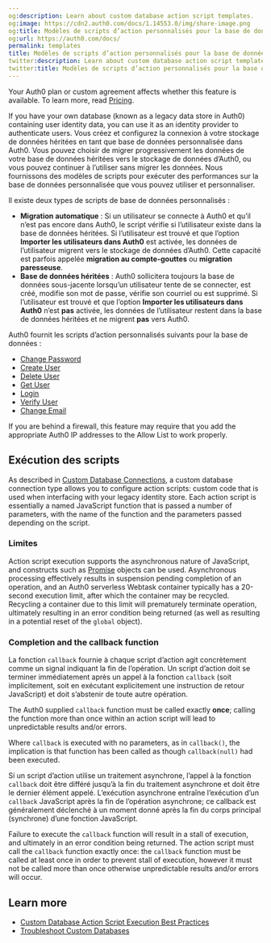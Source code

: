 ```yaml
---
og:description: Learn about custom database action script templates.
og:image: https://cdn2.auth0.com/docs/1.14553.0/img/share-image.png
og:title: Modèles de scripts d’action personnalisés pour la base de données
og:url: https://auth0.com/docs/
permalink: templates
title: Modèles de scripts d’action personnalisés pour la base de données
twitter:description: Learn about custom database action script templates.
twitter:title: Modèles de scripts d’action personnalisés pour la base de données
---
```


<Card title="Availability varies by Auth0 plan">

Your Auth0 plan or custom agreement affects whether this feature is available. To learn more, read [Pricing](https://auth0.com/pricing).

</Card>

If you have your own database (known as a legacy data store in Auth0) containing user identity data, you can use it as an <Tooltip tip="Identity Provider (IdP): Service that stores and manages digital identities." cta="View Glossary" href="/docs/glossary?term=identity+provider">identity provider</Tooltip> to authenticate users.
Vous créez et configurez la connexion à votre stockage de données héritées en tant que base de données personnalisée dans Auth0. Vous pouvez choisir de migrer progressivement les données de votre base de données héritées vers le stockage de données d’Auth0, ou vous pouvez continuer à l’utiliser sans migrer les données. Nous fournissons des modèles de scripts pour exécuter des performances sur la base de données personnalisée que vous pouvez utiliser et personnaliser.

Il existe deux types de scripts de base de données personnalisés :

* **Migration automatique** : Si un utilisateur se connecte à Auth0 et qu’il n’est pas encore dans Auth0, le script vérifie si l’utilisateur existe dans la base de données héritées. Si l’utilisateur est trouvé et que l’option **Importer les utilisateurs dans Auth0** est activée, les données de l’utilisateur migrent vers le stockage de données d’Auth0. Cette capacité est parfois appelée **migration au compte-gouttes** ou **migration paresseuse**.
* **Base de données héritées** : Auth0 sollicitera toujours la base de données sous-jacente lorsqu’un utilisateur tente de se connecter, est créé, modifie son mot de passe, vérifie son courriel ou est supprimé. Si l’utilisateur est trouvé et que l’option **Importer les utilisateurs dans Auth0** n’est **pas** activée, les données de l’utilisateur restent dans la base de données héritées et ne migrent **pas** vers Auth0.

Auth0 fournit les scripts d’action personnalisés suivants pour la base de données :

* [Change Password](/docs/authenticate/database-connections/custom-db/templates/change-password)
* [Create User](/docs/authenticate/database-connections/custom-db/templates/create)
* [Delete User](/docs/authenticate/database-connections/custom-db/templates/delete)
* [Get User](/docs/authenticate/database-connections/custom-db/templates/get-user)
* [Login](/docs/authenticate/database-connections/custom-db/templates/login)
* [Verify User](/docs/authenticate/database-connections/custom-db/templates/verify)
* [Change Email](/docs/authenticate/database-connections/custom-db/templates/change-email)

<Card title="Network firewall">

If you are behind a firewall, this feature may require that you add the appropriate Auth0 IP addresses to the Allow List to work properly.

</Card>

## Exécution des scripts

As described in [Custom Database Connections](/docs/authenticate/database-connections/custom-db), a custom database connection type allows you to configure action scripts: custom code that is used when interfacing with your legacy identity store. Each action script is essentially a named JavaScript function that is passed a number of parameters, with the name of the function and the parameters passed depending on the script.

### Limites

Action script execution supports the asynchronous nature of JavaScript, and constructs such as [Promise](https://developer.mozilla.org/en-US/docs/Web/JavaScript/Reference/Global_Objects/Promise) objects can be used. Asynchronous processing effectively results in suspension pending completion of an operation, and an Auth0 serverless Webtask container typically has a 20-second execution limit, after which the container may be recycled. Recycling a container due to this limit will prematurely terminate operation, ultimately resulting in an error condition being returned (as well as resulting in a potential reset of the `global` object).

### Completion and the callback function

La fonction `callback` fournie à chaque script d’action agit concrètement comme un signal indiquant la fin de l’opération. Un script d’action doit se terminer immédiatement après un appel à la fonction `callback` (soit implicitement, soit en exécutant explicitement une instruction de retour JavaScript) et doit s’abstenir de toute autre opération.

<Warning>

The Auth0 supplied `callback` function must be called exactly **once**; calling the function more than once within an action script will lead to unpredictable results and/or errors.

</Warning>

<Callout icon="file-lines" color="#0EA5E9" iconType="regular">

Where `callback` is executed with no parameters, as in `callback()`, the implication is that function has been called as though `callback(null)` had been executed.

</Callout>

Si un script d’action utilise un traitement asynchrone, l’appel à la fonction `callback` doit être différé jusqu’à la fin du traitement asynchrone et doit être le dernier élément appelé. L’exécution asynchrone entraîne l’exécution d’un `callback` JavaScript après la fin de l’opération asynchrone; ce callback est généralement déclenché à un moment donné après la fin du corps principal (synchrone) d’une fonction JavaScript.

<Warning>

Failure to execute the `callback` function will result in a stall of execution, and ultimately in an error condition being returned. The action script must call the `callback` function exactly once: the `callback` function must be called at least once in order to prevent stall of execution, however it must not be called more than once otherwise unpredictable results and/or errors will occur.

</Warning>

## Learn more

* [Custom Database Action Script Execution Best Practices](/docs/authenticate/database-connections/custom-db/custom-database-connections-scripts/execution)
* [Troubleshoot Custom Databases](/docs/authenticate/database-connections/custom-db/error-handling)
